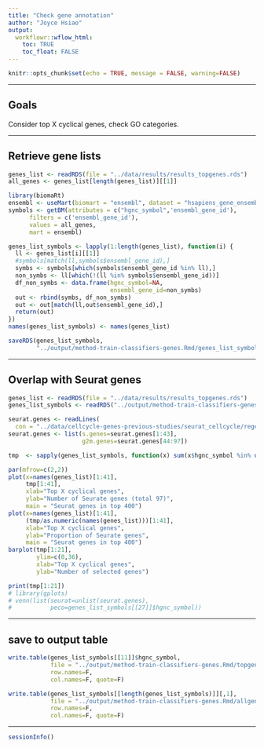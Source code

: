 ```yaml
---
title: "Check gene annotation"
author: "Joyce Hsiao"
output: 
  workflowr::wflow_html:
    toc: TRUE
    toc_float: FALSE
---
```





```r
knitr::opts_chunk$set(echo = TRUE, message = FALSE, warning=FALSE)
```

---

## Goals

Consider top X cyclical genes, check GO categories. 

---

## Retrieve gene lists

```r
genes_list <- readRDS(file = "../data/results/results_topgenes.rds")
all_genes <- genes_list[length(genes_list)][[1]]

library(biomaRt)
ensembl <- useMart(biomart = "ensembl", dataset = "hsapiens_gene_ensembl")
symbols <- getBM(attributes = c("hgnc_symbol",'ensembl_gene_id'), 
      filters = c('ensembl_gene_id'),
      values = all_genes, 
      mart = ensembl)

genes_list_symbols <- lapply(1:length(genes_list), function(i) {
  ll <- genes_list[i][[1]]
  #symbols[match(ll,symbols$ensembl_gene_id),]
  symbs <- symbols[which(symbols$ensembl_gene_id %in% ll),]
  non_symbs <- ll[which(!(ll %in% symbols$ensembl_gene_id))]
  df_non_symbs <- data.frame(hgnc_symbol=NA,
                             ensembl_gene_id=non_symbs)  
  out <- rbind(symbs, df_non_symbs)
  out <- out[match(ll,out$ensembl_gene_id),]
  return(out)
})
names(genes_list_symbols) <- names(genes_list)

saveRDS(genes_list_symbols, 
        "../output/method-train-classifiers-genes.Rmd/genes_list_symbols.rds")
```


---

## Overlap with Seurat genes

```r
genes_list <- readRDS(file = "../data/results/results_topgenes.rds")
genes_list_symbols <- readRDS("../output/method-train-classifiers-genes.Rmd/genes_list_symbols.rds")

seurat.genes <- readLines(
  con = "../data/cellcycle-genes-previous-studies/seurat_cellcycle/regev_lab_cell_cycle_genes.txt")
seurat.genes <- list(s.genes=seurat.genes[1:43],
                     g2m.genes=seurat.genes[44:97])

tmp  <- sapply(genes_list_symbols, function(x) sum(x$hgnc_symbol %in% unlist(seurat.genes)))

par(mfrow=c(2,2))
plot(x=names(genes_list)[1:41],
     tmp[1:41], 
     xlab="Top X cyclical genes",
     ylab="Number of Seurate genes (total 97)",
     main = "Seurat genes in top 400")
plot(x=names(genes_list)[1:41],
     (tmp/as.numeric(names(genes_list)))[1:41], 
     xlab="Top X cyclical genes",
     ylab="Proportion of Seurate genes",
     main = "Seurat genes in top 400")
barplot(tmp[1:21],
        ylim=c(0,36),
        xlab="Top X cyclical genes",
        ylab="Number of selected genes")

print(tmp[1:21])
# library(gplots)
# venn(list(seurat=unlist(seurat.genes),
#           peco=genes_list_symbols[[27]]$hgnc_symbol))

```


---

## save to output table

```r
write.table(genes_list_symbols[[11]]$hgnc_symbol,
            file = "../output/method-train-classifiers-genes.Rmd/topgenes.txt",
            row.names=F,
            col.names=F, quote=F)

write.table(genes_list_symbols[[length(genes_list_symbols)]][,1],
            file = "../output/method-train-classifiers-genes.Rmd/allgenes.txt",
            row.names=F,
            col.names=F, quote=F)
```




---


```r
sessionInfo()
```

